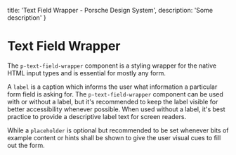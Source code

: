 
  title: 'Text Field Wrapper - Porsche Design System',
  description: 'Some description'
}

# Text Field Wrapper <ComponentStatus tagName="p-text-field-wrapper"></ComponentStatus>

The `p-text-field-wrapper` component is a styling wrapper for the native HTML input types and is essential for mostly
any form.

A `label` is a caption which informs the user what information a particular form field is asking for. The
`p-text-field-wrapper` component can be used with or without a label, but it's recommended to keep the label visible for
better accessibility whenever possible. When used without a label, it's best practice to provide a descriptive label
text for screen readers.

While a `placeholder` is optional but recommended to be set whenever bits of example content or hints shall be shown to
give the user visual cues to fill out the form.

<Configurator tagName="p-text-field-wrapper" story={textFieldWrapperStory} />
